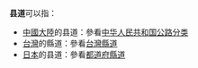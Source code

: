 '''县道'''可以指：

*[[中國大陸|中國大陸]]的县道：參看[[中华人民共和国公路分类|中华人民共和国公路分类]]
*[[台灣|台灣]]的縣道：參看[[台灣縣道|台灣縣道]]
*[[日本|日本]]的县道：參看[[都道府縣道|都道府縣道]]

{{disambig|X|Cat=二字建築物消歧義}}